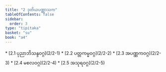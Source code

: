 ```yaml
---
title: "2 ဒုတိယပဏ္ဏာသက"
tableOfContents: false
sidebar:
  order: 3
type: "tipitaka"
basket: "su"
book: "a4"
---
```



<DynamicBreadcrumb />



<TableOfContents book="a4" section="2">
* [2.1 ပုညာဘိသန္ဒဝဂ္ဂ](2/2-1)
* [2.2 ပတ္တကမ္မဝဂ္ဂ](2/2-2)
* [2.3 အပဏ္ဏကဝဂ္ဂ](2/2-3)
* [2.4 မစလဝဂ္ဂ](2/2-4)
* [2.5 အသုရဝဂ္ဂ](2/2-5)
</TableOfContents>